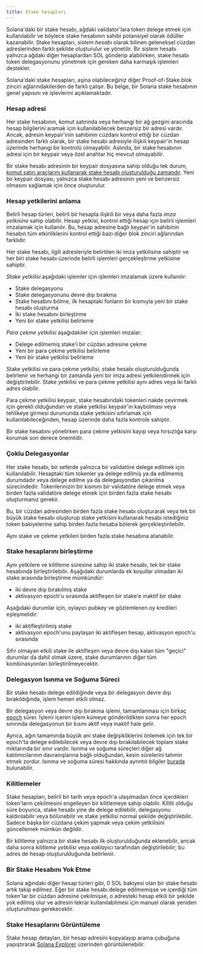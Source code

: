 ```yaml
---
title: Stake hesapları
---
```


Solana'daki bir stake hesabı, ağdaki validator'lara token delege etmek için
kullanılabilir ve böylece stake hesabının sahibi potansiyel olarak ödüller
kazanabilir. Stake hesapları, _sistem hesabı_ olarak bilinen geleneksel cüzdan
adreslerinden farklı şekilde oluşturulur ve yönetilir. Bir sistem hesabı
yalnızca ağdaki diğer hesaplardan SOL gönderip alabilirken, stake hesabı token
delegasyonunu yönetmek için gereken daha karmaşık işlemleri destekler.

Solana'daki stake hesapları, aşina olabileceğiniz diğer Proof-of-Stake blok
zinciri ağlarındakilerden de farklı çalışır. Bu belge, bir Solana stake
hesabının genel yapısını ve işlevlerini açıklamaktadır.

### Hesap adresi

Her stake hesabının, komut satırında veya herhangi bir ağ gezgini aracında hesap
bilgilerini aramak için kullanılabilecek benzersiz bir adresi vardır. Ancak,
adresin keypair'inin sahibinin cüzdanı kontrol ettiği bir cüzdan adresinden
farklı olarak, bir stake hesabı adresiyle ilişkili keypair'in hesap üzerinde
herhangi bir kontrolü olmayabilir. Aslında, bir stake hesabının adresi için bir
keypair veya özel anahtar hiç mevcut olmayabilir.

Bir stake hesabı adresinin bir keypair dosyasına sahip olduğu tek durum,
[komut satırı araçlarını kullanarak stake hesabı oluşturulduğu zamandır](https://docs.anza.xyz/cli/examples/delegate-stake#create-a-stake-account).
Yeni bir keypair dosyası, yalnızca stake hesabı adresinin yeni ve benzersiz
olmasını sağlamak için önce oluşturulur.

### Hesap yetkilerini anlama

Belirli hesap türleri, belirli bir hesapla ilişkili bir veya daha fazla _imza
yetkisine_ sahip olabilir. Hesap yetkisi, kontrol ettiği hesap için belirli
işlemleri imzalamak için kullanılır. Bu, hesap adresine bağlı keypair'in
sahibinin hesabın tüm etkinliklerini kontrol ettiği bazı diğer blok zinciri
ağlarından farklıdır.

Her stake hesabı, ilgili adresleriyle belirtilen iki imza yetkilisine sahiptir
ve her biri stake hesabı üzerinde belirli işlemleri gerçekleştirme yetkisine
sahiptir.

_Stake yetkilisi_ aşağıdaki işlemler için işlemleri imzalamak üzere kullanılır:

- Stake delegasyonu
- Stake delegasyonunu devre dışı bırakma
- Stake hesabını bölme, ilk hesaptaki fonların bir kısmıyla yeni bir stake
  hesabı oluşturma
- İki stake hesabını birleştirme
- Yeni bir stake yetkilisi belirleme

_Para çekme yetkilisi_ aşağıdakiler için işlemleri imzalar:

- Delege edilmemiş stake'i bir cüzdan adresine çekme
- Yeni bir para çekme yetkilisi belirleme
- Yeni bir stake yetkilisi belirleme

Stake yetkilisi ve para çekme yetkilisi, stake hesabı oluşturulduğunda
belirlenir ve herhangi bir zamanda yeni bir imza adresi yetkilendirmek için
değiştirilebilir. Stake yetkilisi ve para çekme yetkilisi aynı adres veya iki
farklı adres olabilir.

Para çekme yetkilisi keypair, stake hesabındaki tokenleri nakde çevirmek için
gerekli olduğundan ve stake yetkilisi keypair'in kaybolması veya tehlikeye
girmesi durumunda stake yetkisini sıfırlamak için kullanılabileceğinden, hesap
üzerinde daha fazla kontrole sahiptir.

Bir stake hesabını yönetirken para çekme yetkisini kayıp veya hırsızlığa karşı
korumak son derece önemlidir.

### Çoklu Delegasyonlar

Her stake hesabı, bir seferde yalnızca bir validatöre delege edilmek için
kullanılabilir. Hesaptaki tüm tokenler ya delege edilmiş ya da edilmemiş
durumdadır veya delege edilme ya da delegasyondan çıkarılma sürecindedir.
Tokenlerinizin bir kısmını bir validatöre delege etmek veya birden fazla
validatöre delege etmek için birden fazla stake hesabı oluşturmanız gerekir.

Bu, bir cüzdan adresinden birden fazla stake hesabı oluşturarak veya tek bir
büyük stake hesabı oluşturup stake yetkisini kullanarak hesabı istediğiniz token
bakiyelerine sahip birden fazla hesaba bölerek gerçekleştirilebilir.

Aynı stake ve çekme yetkileri birden fazla stake hesabına atanabilir.

### Stake hesaplarını birleştirme

Aynı yetkilere ve kilitleme süresine sahip iki stake hesabı, tek bir stake
hesabında birleştirilebilir. Aşağıdaki durumlarda ek koşullar olmadan iki stake
arasında birleştirme mümkündür:

- iki devre dışı bırakılmış stake
- aktivasyon epoch'u sırasında aktifleşen bir stake'e inaktif bir stake

Aşağıdaki durumlar için, oylayıcı pubkey ve gözlemlenen oy kredileri
eşleşmelidir:

- iki aktifleştirilmiş stake
- aktivasyon epoch'unu paylaşan iki aktifleşen hesap, aktivasyon epoch'u
  sırasında

Sıfır olmayan etkili stake ile aktifleşen veya devre dışı kalan tüm "geçici"
durumlar da dahil olmak üzere, stake durumlarının diğer tüm kombinasyonları
birleştirilmeyecektir.

### Delegasyon Isınma ve Soğuma Süreci

Bir stake hesabı delege edildiğinde veya bir delegasyon devre dışı
bırakıldığında, işlem hemen etkili olmaz.

Bir delegasyon veya devre dışı bırakma işlemi, tamamlanması için birkaç
[epoch](/docs/references/terminology#epoch) sürer. İşlemi içeren işlem kümeye
gönderildikten sonra her epoch sınırında delegasyonun bir kısmı aktif veya
inaktif hale gelir.

Ayrıca, ağın tamamında büyük ani stake değişikliklerini önlemek için tek bir
epoch'ta delege edilebilecek veya devre dışı bırakılabilecek toplam stake
miktarında bir sınır vardır. Isınma ve soğuma süreçleri diğer ağ
katılımcılarının davranışlarına bağlı olduğundan, kesin sürelerini tahmin etmek
zordur. Isınma ve soğuma süresi hakkında ayrıntılı bilgiler
[burada](https://docs.anza.xyz/consensus/stake-delegation-and-rewards#stake-warmup-cooldown-withdrawal)
bulunabilir.

### Kilitlemeler

Stake hesapları, belirli bir tarih veya epoch'a ulaşılmadan önce içerdikleri
token'ların çekilmesini engelleyen bir kilitlemeye sahip olabilir. Kilitli
olduğu süre boyunca, stake hesabı yine de delege edilebilir, delegasyonu
kaldırılabilir veya bölünebilir ve stake yetkilisi normal şekilde
değiştirilebilir. Sadece başka bir cüzdana çekim yapmak veya çekim yetkilisini
güncellemek mümkün değildir.

Bir kilitleme yalnızca bir stake hesabı ilk oluşturulduğunda eklenebilir, ancak
daha sonra _kilitleme yetkilisi_ veya _saklayıcı_ tarafından değiştirilebilir;
bu adres de hesap oluşturulduğunda belirlenir.

### Bir Stake Hesabını Yok Etme

Solana ağındaki diğer hesap türleri gibi, 0 SOL bakiyesi olan bir stake hesabı
artık takip edilmez. Eğer bir stake hesabı delege edilmemişse ve içerdiği tüm
token'lar bir cüzdan adresine çekilmişse, o adresteki hesap etkili bir şekilde
yok edilmiş olur ve adresin tekrar kullanılabilmesi için manuel olarak yeniden
oluşturulması gerekecektir.

### Stake Hesaplarını Görüntüleme

Stake hesap detayları, bir hesap adresini kopyalayıp arama çubuğuna yapıştırarak
[Solana Explorer](http://explorer.solana.com/) üzerinden görüntülenebilir.
